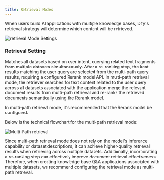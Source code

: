 ```yaml
---
title: Retrieval Modes
---
```



When users build AI applications with multiple knowledge bases, Dify's retrieval strategy will determine which content will be retrieved.

![retrieval Mode Settings](https://assets-docs.dify.ai/dify-enterprise-mintlify/en/learn-more/extended-reading/retrieval-augment/a44e23f00203fd85d16b090403f8fb58.png)

### Retrieval Setting

Matches all datasets based on user intent, querying related text fragments from multiple datasets simultaneously. After a re-ranking step, the best results matching the user query are selected from the multi-path query results, requiring a configured Rerank model API. In multi-path retrieval mode, the retriever searches for text content related to the user query across all datasets associated with the application merge the relevant document results from multi-path retrieval and re-ranks the retrieved documents semantically using the Rerank model.

In multi-path retrieval mode, it's recommended that the Rerank model be configured.

Below is the technical flowchart for the multi-path retrieval mode:

![Multi-Path retrieval](https://assets-docs.dify.ai/dify-enterprise-mintlify/en/learn-more/extended-reading/retrieval-augment/64007d543f1c5c3f2e87d606d79d04d3.png)

Since multi-path retrieval mode does not rely on the model's inference capability or dataset descriptions, it can achieve higher-quality retrieval results when retrieving across multiple datasets. Additionally, incorporating a re-ranking step can effectively improve document retrieval effectiveness. Therefore, when creating knowledge base Q\&A applications associated with multiple datasets, we recommend configuring the retrieval mode as multi-path retrieval.
